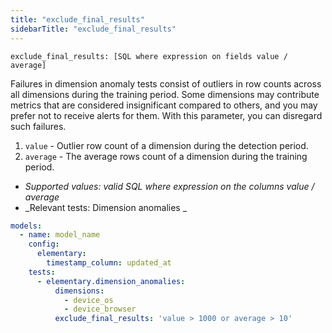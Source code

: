 ```yaml
---
title: "exclude_final_results"
sidebarTitle: "exclude_final_results"
---
```


`exclude_final_results: [SQL where expression on fields value / average]`

Failures in dimension anomaly tests consist of outliers in row counts across all dimensions during the training period.
Some dimensions may contribute metrics that are considered insignificant compared to others, and you may prefer not to receive alerts for them.
With this parameter, you can disregard such failures.

1. `value` - Outlier row count of a dimension during the detection period.
2. `average` - The average rows count of a dimension during the training period.

- _Supported values: valid SQL where expression on the columns value / average_
- _Relevant tests: Dimension anomalies _

<RequestExample>

```yml test
models:
  - name: model_name
    config:
      elementary:
        timestamp_column: updated_at
    tests:
      - elementary.dimension_anomalies:
          dimensions:
            - device_os
            - device_browser
          exclude_final_results: 'value > 1000 or average > 10'
```

</RequestExample>
